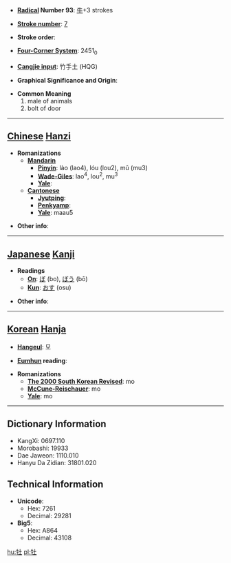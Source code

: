 * '''[[Wiktionary:Chinese radical index| Radical]] Number 93''': [[Wiktionary:Chinese radical index 牛|牛]]+3 strokes

* '''[[Wiktionary:Chinese total strokes index|Stroke number]]''': [[Wiktionary:Chinese total strokes index 7|7]]

* '''Stroke order''': 

* '''[[Wiktionary:Chinese four corner index|Four-Corner System]]''': 2451<sub>0</sub>

* '''[[Wiktionary:Chinese Cangjie index|Cangjie input]]''': 竹手土 (HQG)

* '''Graphical Significance and Origin''': 

* '''Common Meaning'''
*#male of animals
*# bolt of door


----

== [[Chinese]] [[Hanzi]] ==

* '''Romanizations'''
** '''[[Mandarin]]'''
*** '''[[Pinyin]]''': lào (lao4), lóu (lou2), mǔ (mu3)
*** '''[[Wade-Giles]]''': lao<sup>4</sup>, lou<sup>2</sup>, mu<sup>3</sup>
*** '''[[Yale]]''': 
** '''[[Cantonese]]'''
*** '''[[Jyutping]]''':
*** '''[[Penkyamp]]''': 
*** '''[[Yale]]''': maau5

* '''Other info''': 

----

== [[Japanese]] [[Kanji]] ==

* '''Readings'''
** '''[[On]]''': [[ぼ]] (bo), [[ぼう]] (bō)
** '''[[Kun]]''': [[おす]] (osu)

* '''Other info''':  

----

== [[Korean]] [[Hanja]] ==

* '''[[Hangeul]]''': 모

* '''[[Eumhun]] reading''': 

* '''Romanizations'''
** '''[[The 2000 South Korean Revised Romanization|The 2000 South Korean Revised]]''': mo
** '''[[McCune-Reischauer]]''': mo
** '''[[Yale]]''': mo

----

== Dictionary Information ==

* KangXi: 0697.110
* Morobashi: 19933
* Dae Jaweon: 1110.010
* Hanyu Da Zidian: 31801.020

== Technical Information ==

* '''Unicode''':
** Hex: 7261
** Decimal: 29281
* '''Big5''':
** Hex: A864
** Decimal: 43108

[[hu:牡]]
[[pl:牡]]